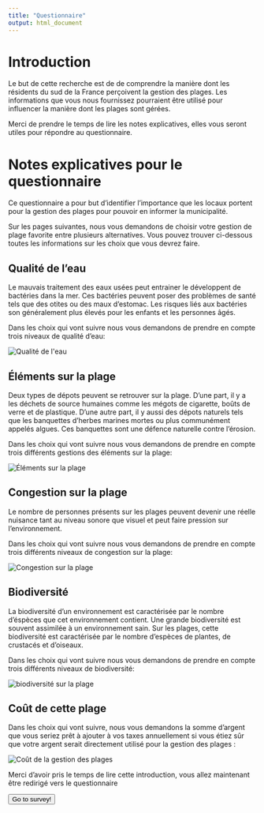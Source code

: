 ```yaml
---
title: "Questionnaire"
output: html_document
---
```


  <body>
    <h1>Introduction</h1>
    <p>Le but de cette recherche est de de comprendre la manière dont les résidents du sud de la France perçoivent la gestion des plages. Les informations que vous nous fournissez pourraient être utilisé pour influencer la manière dont les plages sont gérées. 
</p> 
   
    <p>Merci de prendre le temps de lire les notes explicatives, elles vous seront utiles pour répondre au questionnaire.<p></p>

<h1>Notes explicatives pour le questionnaire</h1>

Ce questionnaire a pour but d’identifier l’importance que les locaux portent pour la gestion des plages pour pouvoir en informer la municipalité. 

Sur les pages suivantes, nous vous demandons de choisir votre gestion de plage favorite entre plusieurs alternatives. Vous pouvez trouver ci-dessous toutes les informations sur les choix que vous devrez faire. 
 </p> 
 
 <h2>Qualité de l'eau</h2>
 
     <p> Le mauvais traitement des eaux usées peut entrainer le développent de bactéries dans la mer. Ces bactéries peuvent poser des problèmes de santé tels que des otites ou des maux d’estomac. Les risques liés aux bactéries son généralement plus élevés pour les enfants et les personnes âgés. 
</p> 

<p>Dans les choix qui vont suivre nous vous demandons de prendre en compte trois niveaux de qualité d’eau:<p></p>

<img src="Pictures/qualité-de-l'eau.png" alt="Qualité de l'eau">

 <h2>Éléments sur la plage</h2>

Deux types de dépots peuvent se retrouver sur la plage. D'une part, il y a les déchets de source humaines comme les mégots de cigarette, boûts de verre et de plastique. D'une autre part, il y aussi des dépots naturels tels que les banquettes d'herbes marines mortes ou plus communément appelés algues. Ces banquettes sont une défence naturelle contre l'érosion. 
</p> 

<p>Dans les choix qui vont suivre nous vous demandons de prendre en compte trois différents gestions des éléments sur la plage:<p></p>

<img src="Pictures/composants.png" alt="Éléments sur la plage">

 <h2>Congestion sur la plage</h2>

Le nombre de personnes présents sur les plages peuvent devenir une réelle nuisance tant au niveau sonore que visuel et peut faire pression sur l'environnement. 
</p> 

<p>Dans les choix qui vont suivre nous vous demandons de prendre en compte trois différents niveaux de congestion sur la plage:<p></p>

<img src="Pictures/congestion.png" alt="Congestion sur la plage">

 <h2>Biodiversité</h2>

La biodiversité d'un environnement est caractérisée par le nombre d'éspèces que cet environnement contient. Une grande biodiversité est souvent assimilée à un environnement sain. Sur les plages, cette biodiversité est caractérisée par le nombre d’espèces de plantes, de crustacés et d’oiseaux.    
   
</p> 

<p>Dans les choix qui vont suivre nous vous demandons de prendre en compte trois différents niveaux de biodiversité:<p></p>

<img src="Pictures/biodiversité.png" alt="biodiversité sur la plage">
 
  <h2>Coût de cette plage</h2>

<p>Dans les choix qui vont suivre, nous vous demandons la somme d’argent que vous seriez prêt à ajouter à vos taxes annuellement si vous étiez sûr que votre argent serait directement utilisé pour la gestion des plages : <p></p>

<img src="Pictures/coût.png" alt="Coût de la gestion des plages">

Merci d'avoir pris le temps de lire cette introduction, vous allez maintenant être redirigé vers le questionnaire
 
<button id="exit" onclick="document.location=’redirect.html’">Go to survey!</button> 
<script> 
$(document).ready(function() { 
$("#exit").prop("disabled", true); 
setTimeout(function(){$("#exit").prop("disabled", false)}, 60000); 
}); 
    </script>
  </body>




